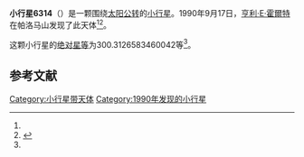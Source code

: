 {{Infobox planet
| bgcolour = #FFFFC0
| name = 6314
| symbol = 
| image = 
| caption = 
| discovery = yes
| discovery_ref = 
| discoverer = [[亨利·E·霍爾特|亨利·E·霍爾特]]
| discovery_site = [[帕洛马山|帕洛马山]] 
| discovered = 1990年9月17日
| designations = yes
| mp_name = 
| named_after = 
| alt_names = 1990 SQ16/ 1933 XG / 1936 TD / 1958 DG1 / 1961 CD1 / 1976 KK2 / 1984 YT5 / 1985 BU / 1987 WP1
| mp_category = [[主带小行星|主带小行星]]
| orbit_ref = <ref name="a">[http://ssd.jpl.nasa.gov/sbdb.cgi?sstr=6314 6314] {{Wayback|url=http://ssd.jpl.nasa.gov/sbdb.cgi?sstr=6314 |date=20110610032112 }}，小行星數據庫瀏覽器（JPL Small-Body Database Browser）－[[美国国家航空航天局|美国国家航空航天局]]喷气推进实验室</ref>
| epoch = 2456400.5 (2013年4月18日更新)
| aphelion = {{convert|2.547945278537628|AU|km|3|abbr=on|lk=out}}
| perihelion = {{convert|1.96654274526834|AU|km|3|abbr=on}}
| semimajor = {{convert|2.257244011902984|AU|km|3|abbr=on}}
| eccentricity = 0.128785929
| period = 1238.700153 [[日|日]]<br />3.39[[儒略年|儒略年]]
| avg_speed = 
| inclination = 5.220643554976529
| asc_node = 95.83571267911843
| mean_anomaly = 
| arg_peri = 300.3126583460042
| satellites = 
| physical_characteristics = yes
| dimensions = 
| mass = 
| density = 
| surface_grav = 
| escape_velocity = 
| sidereal_day = 
| axial_tilt = 
| pole_ecliptic_lat = 
| pole_ecliptic_lon = 
| albedo = 
| temperatures= 
| temp_name1 = 
| mean_temp_1 = 
| max_temp_1 = 
| temp_name2 = 
| max_temp_2 = 
| spectral_type = 
| abs_magnitude = 300.3126583460042
}}

'''小行星6314'''（{{lang-en|6314}}）是一颗围绕[[太阳|太阳]][[公转|公转]]的[[小行星|小行星]]。1990年9月17日，[[亨利·E·霍爾特|亨利·E·霍爾特]]在帕洛马山发现了此天体<ref name="a" /><ref>{{cite news|title=小行星列表|url=http://cfa-www.harvard.edu/iau/lists/NumberedMPs.txt|accessdate=2013-07-08|newspaper=哈佛大学|archive-date=2008-05-17|archive-url=https://web.archive.org/web/20080517010638/http://cfa-www.harvard.edu/iau/lists/NumberedMPs.txt|dead-url=no}}</ref>。

这颗小行星的[[绝对星等|绝对星等]]为300.3126583460042等<ref name="a" />。

==参考文献==
{{reflist}}
{{Minor Planet Number|[[小行星6313|小行星6313]]|[[小行星6315|小行星6315]]}}

{{小天体}}

[[Category:小行星带天体|Category:小行星带天体]]
[[Category:1990年发现的小行星|Category:1990年发现的小行星]]

{{asteroid-stub}}